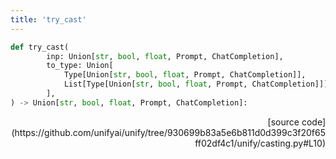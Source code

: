 ```yaml
---
title: 'try_cast'
---
```


```python
def try_cast(
        inp: Union[str, bool, float, Prompt, ChatCompletion],
        to_type: Union[
            Type[Union[str, bool, float, Prompt, ChatCompletion]],
            List[Type[Union[str, bool, float, Prompt, ChatCompletion]]]
        ],
) -> Union[str, bool, float, Prompt, ChatCompletion]:
```

<p align="right">[source code](https://github.com/unifyai/unify/tree/930699b83a5e6b811d0d399c3f20f65ff02df4c1/unify/casting.py#L10)</p>

